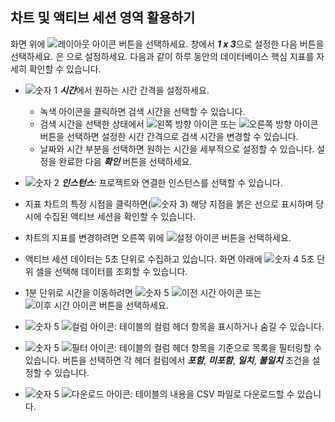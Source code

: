 ## 차트 및 액티브 세션 영역 활용하기

<InDoc product="oracle-v1,cubrid,mssql">

화면 위에 ![레이아웃 아이콘](/img/ico-layout-set.svg) 버튼을 선택하세요. <Cmdname sid="layout_setting" className="uitext" /> 창에서 ***1 x 3***으로 설정한 다음 <Cmdname sid="save" className="uitext" /> 버튼을 선택하세요. <Cmdname sid="time" className="uitext" />은 <Cmdname sid="TTL07218" className="uitext" />으로 설정하세요. 다음과 같이 하루 동안의 데이터베이스 핵심 지표를 자세히 확인할 수 있습니다.

</InDoc>

<ProdImg img='db-count-trend-1x3.png' desc='카운트 추이' />

* ![숫자 1](/img/number-01.png) ***시간***에서 원하는 시간 간격을 설정하세요.

  * 녹색 아이콘을 클릭하면 검색 시간을 선택할 수 있습니다.
  * 검색 시간을 선택한 상태에서 ![왼쪽 방향 아이콘](/img/left-arrow.svg) 또는 ![오른쪽 방향 아이콘](/img/right-arrow.svg) 버튼을 선택하면 설정한 시간 간격으로 검색 시간을 변경할 수 있습니다.
  * 날짜와 시간 부분을 선택하면 원하는 시간을 세부적으로 설정할 수 있습니다. 설정을 완료한 다음 ***확인*** 버튼을 선택하세요.

* ![숫자 2](/img/number-02.png) ***인스턴스***: 프로젝트와 연결한 인스턴스를 선택할 수 있습니다.

* 지표 차트의 특정 시점을 클릭하면(![숫자 3](/img/number-03.png)) 해당 지점을 붉은 선으로 표시하며 당시에 수집된 액티브 세션을 확인할 수 있습니다. 

* 차트의 지표를 변경하려면 오른쪽 위에 ![설정 아이콘](/img/ico-setting.svg) 버튼을 선택하세요. 

* 액티브 세션 데이터는 5초 단위로 수집하고 있습니다. 화면 아래에 ![숫자 4](/img/number-04.png) 5초 단위 셀을 선택해 데이터를 조회할 수 있습니다.

* 1분 단위로 시간을 이동하려면 ![숫자 5](/img/number-05.png) ![이전 시간 아이콘](/img/ico-left-time.svg) 또는 ![이후 시간 아이콘](/img/ico-right-time.svg) 버튼을 선택하세요.

* ![숫자 5](/img/number-05.png) ![컬럼 아이콘](/img/ico-column.svg): 테이블의 컬럼 헤더 항목을 표시하거나 숨길 수 있습니다.

* ![숫자 5](/img/number-05.png) ![필터 아이콘](/img/ico-filter.svg): 테이블의 컬럼 헤더 항목을 기준으로 목록을 필터링할 수 있습니다. 버튼을 선택하면 각 헤더 컬럼에서 ***포함***, ***미포함***, ***일치***, ***불일치*** 조건을 설정할 수 있습니다.

* ![숫자 5](/img/number-05.png) ![다운로드 아이콘](/img/ico-download.svg): 테이블의 내용을 CSV 파일로 다운로드할 수 있습니다.